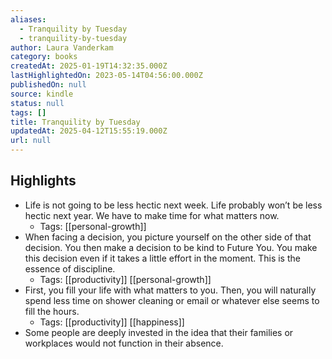 ```yaml
---
aliases:
  - Tranquility by Tuesday
  - tranquility-by-tuesday
author: Laura Vanderkam
category: books
createdAt: 2025-01-19T14:32:35.000Z
lastHighlightedOn: 2023-05-14T04:56:00.000Z
publishedOn: null
source: kindle
status: null
tags: []
title: Tranquility by Tuesday
updatedAt: 2025-04-12T15:55:19.000Z
url: null
---
```

## Highlights

- Life is not going to be less hectic next week. Life probably won’t be less hectic next year. We have to make time for what matters now.
    - Tags: [[personal-growth]]
- When facing a decision, you picture yourself on the other side of that decision. You then make a decision to be kind to Future You. You make this decision even if it takes a little effort in the moment. This is the essence of discipline.
    - Tags: [[productivity]] [[personal-growth]]
- First, you fill your life with what matters to you. Then, you will naturally spend less time on shower cleaning or email or whatever else seems to fill the hours.
    - Tags: [[productivity]] [[happiness]]
- Some people are deeply invested in the idea that their families or workplaces would not function in their absence.
